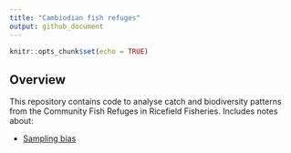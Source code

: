 ```yaml
---
title: "Cambiodian fish refuges"
output: github_document
---
```


```r
knitr::opts_chunk$set(echo = TRUE)
```

## Overview

This repository contains code to analyse catch and biodiversity patterns from the Community Fish Refuges in Ricefield Fisheries. 
Includes notes about:

* [Sampling bias](notebooks/sampling-bias.md)
